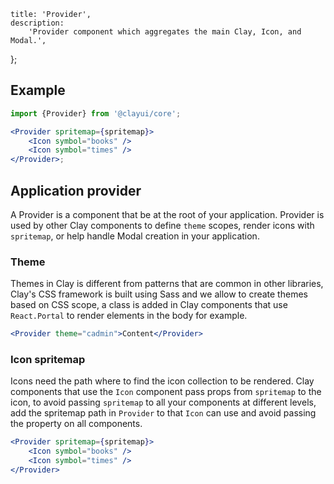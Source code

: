 
	title: 'Provider',
	description:
		'Provider component which aggregates the main Clay, Icon, and Modal.',
};

<Heading
	title="Provider"
	description="Provider component which aggregates the main Clay, Icon, and Modal."
/>

## Example

```jsx
import {Provider} from '@clayui/core';

<Provider spritemap={spritemap}>
	<Icon symbol="books" />
	<Icon symbol="times" />
</Provider>;
```

## Application provider

A Provider is a component that be at the root of your application. Provider is used by other Clay components to define `theme` scopes, render icons with `spritemap`, or help handle Modal creation in your application.

### Theme

Themes in Clay is different from patterns that are common in other libraries, Clay's CSS framework is built using Sass and we allow to create themes based on CSS scope, a class is added in Clay components that use `React.Portal` to render elements in the body for example.

```jsx
<Provider theme="cadmin">Content</Provider>
```

### Icon spritemap

Icons need the path where to find the icon collection to be rendered. Clay components that use the `Icon` component pass props from `spritemap` to the icon, to avoid passing `spritemap` to all your components at different levels, add the spritemap path in `Provider` to that `Icon` can use and avoid passing the property on all components.

```jsx
<Provider spritemap={spritemap}>
	<Icon symbol="books" />
	<Icon symbol="times" />
</Provider>
```
